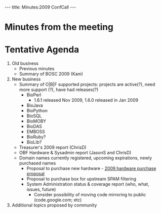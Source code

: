 ---
title: Minutes:2009 ConfCall
---

=Minutes from the meeting=

=Tentative Agenda=
# Old business 
#* Previous minutes
#* Summary of BOSC 2009 (Kam)
# New business
#* Summary of O|B|F supported projects: projects are active(?), need more support (?), have had releases(?)
#** BioPerl
#*** 1.6.1 released Nov 2009, 1.6.0 released in Jan 2009
#** BioJava
#** BioPython
#** BioSQL
#** BioMOBY
#** BioDAS
#** EMBOSS
#** BioRuby?
#** BioLib?
#* Treasurer's 2009 report (ChrisD)
#* OBF Hardware & Sysadmin report (JasonS and ChrisD)
#* Domain names currently registered, upcoming expirations, newly purchased names
#** Proposal to purchase new hardware - [[2009 hardware purchase proposal]]
#** Proposal to purchase box for upstream SPAM filtering
#** System Administration status & coverage report (who, what, issues, future)
#*** Consider possibility of moving code mirroring to public (code.google.com; etc)
# Additional topics proposed by community